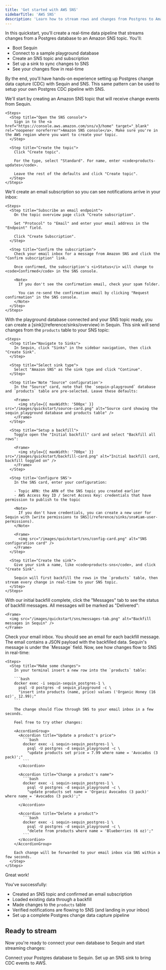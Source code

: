 ```yaml
---
title: 'Get started with AWS SNS'
sidebarTitle: 'AWS SNS'
description: 'Learn how to stream rows and changes from Postgres to Amazon SNS in minutes. Use Sequin to stream Postgres to Lambdas, Kinesis, SQS, and more via SNS.'
---
```



In this quickstart, you'll create a real-time data pipeline that streams changes from a Postgres database to an Amazon SNS topic. You'll:

- Boot Sequin
- Connect to a sample playground database  
- Create an SNS topic and subscription
- Set up a sink to sync changes to SNS
- See your changes flow in real-time

By the end, you'll have hands-on experience setting up Postgres change data capture (CDC) with Sequin and SNS. This same pattern can be used to setup your own Postgres CDC pipeline with SNS.

<Steps titleSize="h2">
  <QuickstartInitialSteps />

  <Step title="Create an SNS topic" icon="database">
    We'll start by creating an Amazon SNS topic that will receive change events from Sequin.

    <Steps>
      <Step title="Open the SNS console">
        Sign in to the <a href="https://console.aws.amazon.com/sns/v3/home" target="_blank" rel="noopener noreferrer">Amazon SNS console</a>. Make sure you're in the AWS region where you want to create your topic.
      </Step>

      <Step title="Create the topic">
        Click "Create topic".

        For the type, select "Standard". For name, enter <code>products-updates</code>.

        Leave the rest of the defaults and click "Create topic".
      </Step>
    </Steps>
  </Step>

  <Step title="Create a subscription" icon="envelope">
    We'll create an email subscription so you can see notifications arrive in your inbox:

    <Steps>
      <Step title="Subscribe an email endpoint">
        On the topic overview page click "Create subscription".

        Set "Protocol" to "Email" and enter your email address in the "Endpoint" field.

        Click "Create Subscription".
      </Step>

      <Step title="Confirm the subscription">
        Check your email inbox for a message from Amazon SNS and click the "Confirm subscription" link.

        Once confirmed, the subscription's <i>Status</i> will change to <code>Confirmed</code> in the SNS console.

        <Note>
          If you don't see the confirmation email, check your spam folder.

          You can re-send the confirmation email by clicking "Request confirmation" in the SNS console.
        </Note>
      </Step>
    </Steps>
  </Step>

  <Step title="Create an SNS Sink" icon="plug">
    With the playground database connected and your SNS topic ready, you can create a [sink](/reference/sinks/overview) in Sequin. This sink will send changes from the <code>products</code> table to your SNS topic:

    <Steps>
      <Step title="Navigate to Sinks">
        In Sequin, click "Sinks" in the sidebar navigation, then click "Create Sink".
      </Step>

      <Step title="Select sink type">
        Select "Amazon SNS" as the sink type and click "Continue".
      </Step>

      <Step title='Note "Source" configuration'>
        In the "Source" card, note that the `sequin-playground` database and `products` table are pre-selected. Leave these defaults:

        <Frame>
          <img style={{ maxWidth: '500px' }} src="/images/quickstart/source-card.png" alt="Source card showing the sequin_playground database and products table" />
        </Frame>
      </Step>

      <Step title="Setup a backfill">
        Toggle open the "Initial backfill" card and select "Backfill all rows":

        <Frame>
          <img style={{ maxWidth: '700px' }} src="/images/quickstart/backfill-card.png" alt="Initial backfill card, backfill toggled on" />
        </Frame>
      </Step>

      <Step title='Configure SNS'>
        In the SNS card, enter your configuration:

        - Topic ARN: the ARN of the SNS topic you created earlier
        - AWS Access Key ID / Secret Access Key: credentials that have permission to publish to the topic

        <Note>
          If you don't have credentials, you can create a new user for Sequin with [write permissions to SNS](/reference/sinks/sns#iam-user-permissions).
        </Note>

        <Frame>
          <img src="/images/quickstart/sns/config-card.png" alt="SNS configuration card" />
        </Frame>
      </Step>

      <Step title="Create the sink">
        Give your sink a name, like <code>products-sns</code>, and click "Create Sink".

        Sequin will first backfill the rows in the `products` table, then stream every change in real‑time to your SNS topic.
      </Step>
    </Steps>
  </Step>

  <Step title="See backfill messages in Sequin" icon="waveform-lines">
    With our initial backfill complete, click the "Messages" tab to see the status of backfill messages. All messages will be marked as "Delivered":

    <Frame>
      <img src="/images/quickstart/sns/messages-tab.png" alt="Backfill messages in Sequin" />
    </Frame>
  </Step>

  <Step title="See backfill notifications in your email" icon="waveform-lines">
    Check your email inbox. You should see an email for each backfill message. The email contains a JSON payload with the backfilled data. Sequin's message is under the `Message` field.
  </Step>

  <Step title="See changes flow to SNS" icon="waveform-lines">
    Now, see how changes flow to SNS in real-time:

    <Steps>
      <Step title="Make some changes">
        In your terminal insert a new row into the `products` table:

        ```bash
        docker exec -i sequin-sequin_postgres-1 \
          psql -U postgres -d sequin_playground -c \
          "insert into products (name, price) values ('Organic Honey (16 oz)', 12.99);"
        ```

        The change should flow through SNS to your email inbox in a few seconds.

        Feel free to try other changes:

        <AccordionGroup>
          <Accordion title="Update a product's price">
            ```bash
            docker exec -i sequin-sequin_postgres-1 \
              psql -U postgres -d sequin_playground -c \
              "update products set price = 7.99 where name = 'Avocados (3 pack)';"
            ```
          </Accordion>

          <Accordion title="Change a product's name">
            ```bash
            docker exec -i sequin-sequin_postgres-1 \
              psql -U postgres -d sequin_playground -c \
              "update products set name = 'Organic Avocados (3 pack)' where name = 'Avocados (3 pack)';"
            ```
          </Accordion>

          <Accordion title="Delete a product">
            ```bash
            docker exec -i sequin-sequin_postgres-1 \
              psql -U postgres -d sequin_playground -c \
              "delete from products where name = 'Blueberries (6 oz)';"
            ```
          </Accordion>
        </AccordionGroup>

        Each change will be forwarded to your email inbox via SNS within a few seconds.
      </Step>
    </Steps>
  </Step>
</Steps>

<Check>
  Great work!
</Check>

You've successfully:

- Created an SNS topic and confirmed an email subscription
- Loaded existing data through a backfill
- Made changes to the `products` table
- Verified notifications are flowing to SNS (and landing in your inbox)
- Set up a complete Postgres change data capture pipeline

## Ready to stream

Now you're ready to connect your own database to Sequin and start streaming changes:

<CardGroup cols={2}>
  <Card title="Guide: Connect Postgres" icon="elephant" href="/connect-postgres">
    Connect your Postgres database to Sequin.
  </Card>
  <Card title="Guide: Setting up an SNS sink" icon="plug" href="/how-to/stream-postgres-to-sns">
    Set up an SNS sink to bring CDC events to AWS.
  </Card>
</CardGroup>
